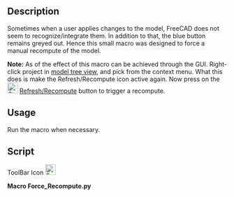 <languages/>
<translate>

<!--T:1-->
{{Macro
|Name=Macro Force Recompute
|Icon=Force_Recompute.png
|Description=This small macro forces a manual recompute of the model.<br>Sometimes the user applies changes to the model in FreeCAD.<br>But FreeCAD does not seem to recognize them.<br>(As of {{Version|0.17}} the effect of this macro can be achieved through GUI. Right-click project in model tree view, and pick "Mark to recompute" from context menu. After that, press Recompute button.)
|Author=shoogen
|Version=1.0
|Date=2014-09-01
|FCVersion=All
|Download=[https://wiki.freecad.org/images/8/88/Force_Recompute.png ToolBar Icon]
}}

==Description== <!--T:2-->

<!--T:6-->
Sometimes when a user applies changes to the model, FreeCAD does not seem to recognize/integrate them. In addition to that, the blue {{Button|[[Image:Std_Refresh.svg|24px]] [[Std_Refresh|Refresh/Recompute]]}} button remains greyed out. Hence this small macro was designed to force a manual recompute of the model.

<!--T:5-->
'''Note:''' As of {{VersionPlus|0.17}} the effect of this macro can be achieved through the GUI. Right-click project in [[Tree_view|model tree view]], and pick {{KEY|Mark to recompute}} from the context menu. What this does is make the Refresh/Recompute icon active again. Now press on the [[Image:Std_Refresh.svg|24px]] [[Std_Refresh|Refresh/Recompute]] button to trigger a recompute.

==Usage== <!--T:3-->

<!--T:7-->
Run the macro when necessary.

==Script== <!--T:4-->

<!--T:8-->
ToolBar Icon
</translate>
[[Image:Force_Recompute.png|24px]]

'''Macro Force_Recompute.py'''

{{MacroCode|code=
# -*- coding: utf-8 -*-
# Force Recompute
# macro provided by shoogen

import FreeCAD
for obj in FreeCAD.ActiveDocument.Objects:
 obj.touch()
FreeCAD.ActiveDocument.recompute()

}}
{{clear}}